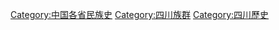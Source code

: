 [[Category:中国各省民族史|Category:中国各省民族史]]
[[Category:四川族群|Category:四川族群]]
[[Category:四川歷史|Category:四川歷史]]